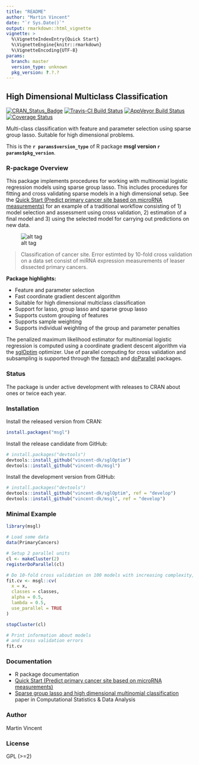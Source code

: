 ```yaml
---
title: "README"
author: "Martin Vincent"
date: "`r Sys.Date()`"
output: rmarkdown::html_vignette
vignette: >
  %\VignetteIndexEntry{Quick Start}
  %\VignetteEngine{knitr::rmarkdown}
  %\VignetteEncoding{UTF-8}
params:
  branch: master
  version_type: unknown
  pkg_version: ?.?.?
---
```


## High Dimensional Multiclass Classification

[![CRAN_Status_Badge](http://www.r-pkg.org/badges/version/msgl)](http://cran.r-project.org/package=msgl)
[![Travis-CI Build Status](https://travis-ci.org/vincent-dk/msgl.svg?branch=`r params$branch`)](https://travis-ci.org/vincent-dk/msgl)
[![AppVeyor Build Status](https://ci.appveyor.com/api/projects/status/github/vincent-dk/msgl?branch=master&svg=true)](https://ci.appveyor.com/project/vincent-dk/msgl)
[![Coverage Status](https://codecov.io/github/vincent-dk/msgl/coverage.svg?branch=master)](https://codecov.io/github/vincent-dk/msgl?branch=master)

Multi-class classification with feature and parameter selection using sparse group lasso. Suitable for high dimensional problems.

This is the **`r params$version_type`** of R package **msgl version `r params$pkg_version`**.

### R-package Overview

This package implements procedures for working with multinomial logistic regression models using sparse group lasso. This includes procedures for fitting and cross validating sparse models in a high dimensional setup. See the [Quick Start (Predict primary cancer site based on microRNA measurements) ](quick-start.md) for an example of a traditional workflow consisting of 1) model selection and assessment using cross validation, 2) estimation of a final model and 3) using the selected model for carrying out predictions on new data.  

![alt tag](https://raw.github.com/vincent-dk/msgl/master/fig1.png)

> Classification of cancer site. Error estimted by 10-fold cross validation on a data set consist of miRNA expression measurements of leaser dissected primary cancers.

**Package highlights:**

* Feature and parameter selection
* Fast coordinate gradient descent algorithm
* Suitable for high dimensional multiclass classification
* Support for lasso, group lasso and sparse group lasso
* Supports custom grouping of features
* Supports sample weighting
* Supports individual weighting of the group and parameter penalties

The penalized maximum likelihood estimator for multinomial logistic regression is computed using a coordinate gradient descent algorithm via the [sglOptim](https://github.com/vincent-dk/sglOptim) optimizer. Use of parallel computing for cross validation and subsampling is supported through the [foreach](https://cran.r-project.org/package=foreach) and [doParallel](https://cran.r-project.org/package=doParallel) packages.


### Status

The package is under active development with releases to CRAN about ones or twice each year.

### Installation

Install the released version from CRAN:

```r
install.packages("msgl")
```

Install the release candidate from GitHub:

```r
# install.packages("devtools")
devtools::install_github("vincent-dk/sglOptim")
devtools::install_github("vincent-dk/msgl")
```

Install the development version from GitHub:

```r
# install.packages("devtools")
devtools::install_github("vincent-dk/sglOptim", ref = "develop")
devtools::install_github("vincent-dk/msgl", ref = "develop")
```

### Minimal Example

```r
library(msgl)

# Load some data
data(PrimaryCancers)

# Setup 2 parallel units
cl <- makeCluster(2)
registerDoParallel(cl)

# Do 10-fold cross validation on 100 models with increasing complexity, using the 2 parallel units
fit.cv <- msgl::cv(
  x = x,
  classes = classes,
  alpha = 0.5,
  lambda = 0.5,
  use_parallel = TRUE
)

stopCluster(cl)

# Print information about models
# and cross validation errors
fit.cv
```

### Documentation
* R package documentation
* [Quick Start (Predict primary cancer site based on microRNA measurements) ](quick-start.md)
* [Sparse group lasso and high dimensional multinomial classification](http://dx.doi.org/10.1016/j.csda.2013.06.004) paper in Computational Statistics & Data Analysis

### Author

Martin Vincent

### License

GPL (>=2)
